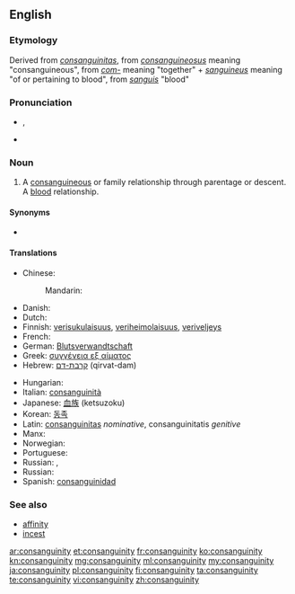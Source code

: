 ==English==
{{wikipedia}}
===Etymology===
Derived from {{etyl|la}} ''[[consanguinitas]]'', from ''[[consanguineosus]]'' meaning "consanguineous", from ''[[com-]]'' meaning "together" + ''[[sanguineus]]'' meaning "of or pertaining to blood", from ''[[sanguis]]'' "blood"

===Pronunciation===
* {{IPA|/kɑnsæŋˈɡwɪnɪti/}}, {{X-SAMPA|/kAnseIN"gwInIti/}}
* {{audio|en-us-consanguinity.ogg|Audio (US)}}

===Noun===
{{en-noun|consanguinities|-}}

# A [[consanguineous]] or family relationship through parentage or descent.  A [[blood]] relationship.

====Synonyms====
* {{l|en|same-bloodedness}}

====Translations====
{{trans-top|a blood relationship}}
* Chinese:
*: Mandarin: {{t|cmn|同族|tr=tóngzú|sc=Hans}}
* Danish: {{t-|da|konsangvinitet}}
* Dutch: {{t+|nl|bloedverwantschap}}
* Finnish: [[verisukulaisuus]], [[veriheimolaisuus]], [[veriveljeys]]
* French: {{t+|fr|consanguinité}}
* German: [[Blutsverwandtschaft]] {{f}}
* Greek: [[συγγένεια εξ αίματος]]
* Hebrew: [[קרבת-דם]] (qirvat-dam)
{{trans-mid}}
* Hungarian: {{t-|hu|vérrokonság}}
* Italian: [[consanguinità]]
* Japanese: [[血族]] (ketsuzoku)
* Korean: [[동족]]
* Latin: [[consanguinitas]] ''nominative'', consanguinitatis ''genitive''
* Manx: {{t-|gv|mooinjerys folley|m}}
* Norwegian: {{t-|no|konsangvinitet|m}}
* Portuguese: {{t+|pt|consanguinidade}}
* Russian: {{t|ru|кровные узы|p|tr=króvn_ye úz_|sc=Cyrl}}, {{t|ru|кровные узы|p|tr=króvnyje úzy|sc=Cyrl}}
* Russian: {{t|ru|кровные узы|p|tr=króvn_ye úz_|sc=Cyrl}}
* Spanish: [[consanguinidad]]
{{trans-bottom}}

===See also===
* [[affinity]]
* [[incest]]

[[ar:consanguinity]]
[[et:consanguinity]]
[[fr:consanguinity]]
[[ko:consanguinity]]
[[kn:consanguinity]]
[[mg:consanguinity]]
[[ml:consanguinity]]
[[my:consanguinity]]
[[ja:consanguinity]]
[[pl:consanguinity]]
[[fi:consanguinity]]
[[ta:consanguinity]]
[[te:consanguinity]]
[[vi:consanguinity]]
[[zh:consanguinity]]
